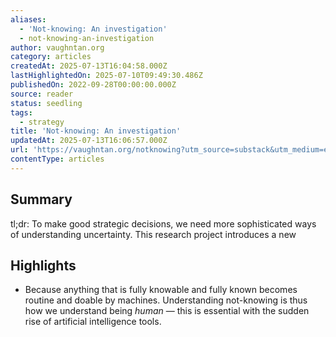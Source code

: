 ```yaml
---
aliases:
  - 'Not-knowing: An investigation'
  - not-knowing-an-investigation
author: vaughntan.org
category: articles
createdAt: 2025-07-13T16:04:58.000Z
lastHighlightedOn: 2025-07-10T09:49:30.486Z
publishedOn: 2022-09-28T00:00:00.000Z
source: reader
status: seedling
tags:
  - strategy
title: 'Not-knowing: An investigation'
updatedAt: 2025-07-13T16:06:57.000Z
url: 'https://vaughntan.org/notknowing?utm_source=substack&utm_medium=email'
contentType: articles
---
```

## Summary

tl;dr: To make good strategic decisions, we need more sophisticated ways of understanding uncertainty. This research project introduces a new

## Highlights

- Because anything that is fully knowable and fully known becomes routine and doable by machines. Understanding not-knowing is thus how we understand being _human_ — this is essential with the sudden rise of artificial intelligence tools.

